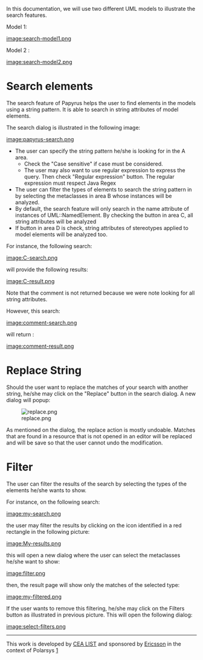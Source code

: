 In this documentation, we will use two different UML models to illustrate the search features. 

Model 1:

[[image:search-model1.png]]

Model 2 :

[[image:search-model2.png]]

=Search elements=
The search feature of Papyrus helps the user to find elements in the models using a string pattern. It is able to search in string attributes of model elements. 

The search dialog is illustrated in the following image: 

[[image:papyrus-search.png]] 

* The user can specify the string pattern he/she is looking for in the A area. 
** Check the "Case sensitive" if case must be considered. 
** The user may also want to use regular expression to express the query. Then check "Regular expression" button. The regular expression must respect Java Regex
* The user can filter the types of elements to search the string pattern in by selecting the metaclasses in area B whose instances will be analyzed. 
* By default, the search feature will only search in the name attribute of instances of UML::NamedElement. By checking the button in area C, all string attributes will be analyzed
* If button in area D is check, string attributes of stereotypes applied to model elements will be analyzed too. 

For instance, the following search: 

[[image:C-search.png]]

will provide the following results: 

[[image:C-result.png]]

Note that the comment is not returned because we were note looking for all string attributes. 

However, this search:

[[image:comment-search.png]]

will return : 

[[image:comment-result.png]]


=Replace String=
Should the user want to replace the matches of your search with another string, he/she may click on the "Replace" button in the search dialog. A new dialog will popup:

[[Image:replace.png]]

As mentioned on the dialog, the replace action is mostly undoable. Matches that are found in a resource that is not opened in an editor will be replaced and will be save so that the user cannot undo the modification. 

=Filter=
The user can filter the results of the search by selecting the types of the elements he/she wants to show.

For instance, on the following search: 

[[image:my-search.png]]

the user may filter the results by clicking on the icon identified in a red rectangle in the following picture: 

[[image:My-results.png]]

this will open a new dialog where the user can select the metaclasses he/she want to show: 

[[image:filter.png]]

then, the result page will show only the matches of the selected type: 

[[image:my-filtered.png]]

If the user wants to remove this filtering, he/she may click on the Filters button as illustrated in previous picture. This will open the following dialog: 

[[image:select-filters.png]]

----
This work is developed by [http://www-list.cea.fr CEA LIST] and sponsored by [http://www.ericsson.com Ericsson] in the context of Polarsys [http://wiki.eclipse.org/Polarsys]

